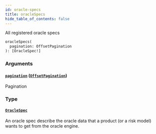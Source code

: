 ```yaml
---
id: oracle-specs
title: oracleSpecs
hide_table_of_contents: false
---
```



All registered oracle specs

```graphql
oracleSpecs(
  pagination: OffsetPagination
): [OracleSpec!]
```


### Arguments

#### [`pagination`](#) ([`OffsetPagination`](/docs/mainnet/graphql/inputs/offset-pagination))

Pagination


### Type

#### [`OracleSpec`](/docs/mainnet/graphql/objects/oracle-spec)

An oracle spec describe the oracle data that a product (or a risk model)
wants to get from the oracle engine.




